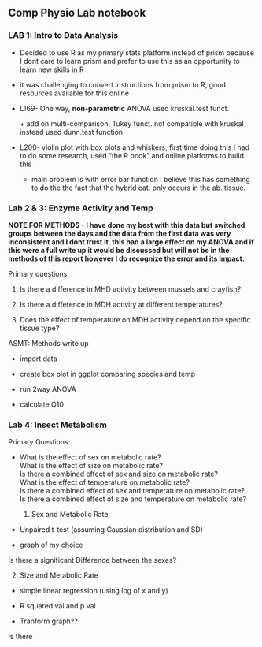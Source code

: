## Comp Physio Lab notebook

### LAB 1: Intro to Data Analysis

-   Decided to use R as my primary stats platform instead of prism because I dont care to learn prism and prefer to use this as an opportunity to learn new skills in R

-   it was challenging to convert instructions from prism to R, good resources available for this online

-   L169- One way, **non-parametric** ANOVA used kruskal.test funct.

    \+ add on multi-comparison, Tukey funct. not compatible with kruskal instead used dunn.test function

-   L200- violin plot with box plots and whiskers, first time doing this I had to do some research, used "the R book" and online platforms to build this

    -   main problem is with error bar function I believe this has something to do the the fact that the hybrid cat. only occurs in the ab. tissue.

### Lab 2 & 3: Enzyme Activity and Temp

**NOTE FOR METHODS - I have done my best with this data but switched groups between the days and the data from the first data was very inconsistent and I dont trust it. this had a large effect on my ANOVA and if this were a full write up it would be discussed but will not be in the methods of this report however I do recognize the error and its impact.**

Primary questions:

1.  Is there a difference in MHD activity between mussels and crayfish?

2.  Is there a difference in MDH activity at different temperatures?

3.  Does the effect of temperature on MDH activity depend on the specific tissue type?

ASMT: Methods write up

-   import data

-   create box plot in ggplot comparing species and temp

-   run 2way ANOVA

-   calculate Q10

### Lab 4: Insect Metabolism

Primary Questions:

-   What is the effect of sex on metabolic rate?\
    What is the effect of size on metabolic rate?\
    Is there a combined effect of sex and size on metabolic rate?\
    What is the effect of temperature on metabolic rate?\
    Is there a combined effect of sex and temperature on metabolic rate?\
    Is there a combined effect of size and temperature on metabolic rate?

    1)  Sex and Metabolic Rate

-   Unpaired t-test (assuming Gaussian distribution and SD)

-   graph of my choice

Is there a significant Difference between the sexes?

2)  Size and Metabolic Rate

-   simple linear regression (using log of x and y)

-   R squared val and p val

-   Tranform graph??

Is there
